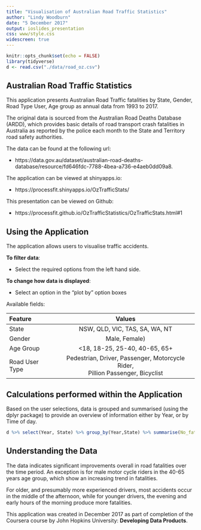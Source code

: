 ```yaml
---
title: "Visualisation of Australian Road Traffic Statistics"
author: "Lindy Woodburn"
date: "5 December 2017"
output: ioslides_presentation
css: www/style.css
widescreen: true
---
```


```r
knitr::opts_chunk$set(echo = FALSE)
library(tidyverse)
d <- read.csv("./data/road_oz.csv")
```

## Australian Road Traffic Statistics  {.smaller}

This application presents Australian Road Traffic fatalities by State, Gender, Road Type User, Age group as annual data from 1993 to 2017. 

The original data is sourced from the Australian Road Deaths Database (ARDD), which provides basic details of road transport crash fatalities in Australia as reported by the police each month to the State and Territory road safety authorities.  

The data can be found at the following url:   
      
 -  https://data.gov.au/dataset/australian-road-deaths-database/resource/fd646fdc-7788-4bea-a736-e4aeb0dd09a8.

The application can be viewed at shinyapps.io:

 -  https://processfit.shinyapps.io/OzTrafficStats/

This presentation can be viewed on Github:

 -  https://processfit.github.io/OzTrafficStatistics/OzTrafficStats.html#1

## Using the Application  {.smaller}


The application allows users to visualise traffic accidents.  

**To filter data**: 

  - Select the required options from the left hand side.  

**To change how data is displayed**:  

   - Select an option in the "plot by" option boxes  

Available fields:

   Feature            Values
   ---------------   ---------------------------------
  -  State            NSW, QLD, VIC, TAS, SA, WA, NT
  -  Gender           Male, Female)  
  -  Age Group        <18, 18-25, 25-40, 40-65, 65+  
  -  Road User Type   Pedestrian, Driver, Passenger, Motorcycle Rider,<br> Pillion Passenger, Bicyclist 


## Calculations performed within the Application  {.smaller}


Based on the user selections, data is grouped and summarised (using the dplyr package) to provide an overview of information either by Year, or by Time of day.
```r
d %>% select(Year, State) %>% group_by(Year,State) %>% summarise(No_fatalities = n())
```



## Understanding the Data  {.smaller}

The data indicates significant improvements overall in road fatalities over the time period. An exception is for male motor cycle riders in the 40-65 years age group, which show an increasing trend in fatalities.  

For older, and presumably more experienced drivers, most accidents occur in the middle of the afternoon, while for younger drivers, the evening and early hours of the morning produce more fatalities.



This application was created in December 2017 as part of completion of the Coursera course by John Hopkins University: **Developing Data Products**.


